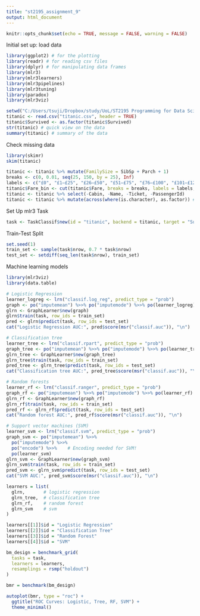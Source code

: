 ```yaml
---
title: "st2195_assignment_9"
output: html_document
---
```


```r
knitr::opts_chunk$set(echo = TRUE, message = FALSE, warning = FALSE)
``` 

Initial set up: load data

```r
library(ggplot2) # for the plotting
library(readr) # for reading csv files
library(dplyr) # for manipulating data frames
library(mlr3)
library(mlr3learners)
library(mlr3pipelines)
library(mlr3tuning)
library(paradox)
library(mlr3viz)

setwd("C:/Users/tsuji/Dropbox/study/UoL/ST2195 Programming for Data Science/lecture7/st2195_assignment_7")
titanic <- read.csv("titanic.csv", header = TRUE)
titanic$Survived <- as.factor(titanic$Survived)
str(titanic) # quick view on the data
summary(titanic) # summary of the data
```
Check missing data

```r
library(skimr)
skim(titanic)
```


```r
titanic <- titanic %>% mutate(FamilySize = SibSp + Parch + 1)
breaks <- c(0, 0.01, seq(25, 150, by = 25), Inf)
labels <- c("£0", "£1–£25", "£26–£50", "£51–£75", "£76–£100", "£101–£125", "£126–£150", "> £150")
titanic$Fare_bin <- cut(titanic$Fare, breaks = breaks, labels = labels, right = FALSE, include.lowest = TRUE)
titanic <- titanic %>% select(-Cabin, -Name, -Ticket, -PassengerId)
titanic <- titanic %>% mutate(across(where(is.character), as.factor)) # Ensure categorical variables are factors
```

Set Up mlr3 Task
```r
task <- TaskClassif$new(id = "titanic", backend = titanic, target = "Survived")
```

Train-Test Split
```r
set.seed(1)
train_set <- sample(task$nrow, 0.7 * task$nrow)
test_set <- setdiff(seq_len(task$nrow), train_set)
```

Machine learning models
```r
library(mlr3viz)
library(data.table)

# Logistic Regression
learner_logreg <- lrn("classif.log_reg", predict_type = "prob")
graph <- po("imputemean") %>>% po("imputemode") %>>% po(learner_logreg)
glrn <- GraphLearner$new(graph)
glrn$train(task, row_ids = train_set)
pred <- glrn$predict(task, row_ids = test_set)
cat("Logistic Regression AUC:", pred$score(msr("classif.auc")), "\n")

# Classification tree
learner_tree <- lrn("classif.rpart", predict_type = "prob")
graph_tree <- po("imputemean") %>>% po("imputemode") %>>% po(learner_tree)
glrn_tree <- GraphLearner$new(graph_tree)
glrn_tree$train(task, row_ids = train_set)
pred_tree <- glrn_tree$predict(task, row_ids = test_set)
cat("Classification tree AUC:", pred_tree$score(msr("classif.auc")), "\n")

# Random forests
learner_rf <- lrn("classif.ranger", predict_type = "prob")
graph_rf <- po("imputemean") %>>% po("imputemode") %>>% po(learner_rf)
glrn_rf <- GraphLearner$new(graph_rf)
glrn_rf$train(task, row_ids = train_set)
pred_rf <- glrn_rf$predict(task, row_ids = test_set)
cat("Random forest AUC:", pred_rf$score(msr("classif.auc")), "\n")

# Support vector machines (SVM)
learner_svm <- lrn("classif.svm", predict_type = "prob")
graph_svm <- po("imputemean") %>>% 
  po("imputemode") %>>% 
  po("encode") %>>%    # Encoding needed for SVM!
  po(learner_svm)
glrn_svm <- GraphLearner$new(graph_svm)
glrn_svm$train(task, row_ids = train_set)
pred_svm <- glrn_svm$predict(task, row_ids = test_set)
cat("SVM AUC:", pred_svm$score(msr("classif.auc")), "\n")

learners = list(
  glrn,       # logistic regression
  glrn_tree,  # classification tree
  glrn_rf,    # random forest
  glrn_svm    # svm
)

learners[[1]]$id = "Logistic Regression"
learners[[2]]$id = "Classification Tree"
learners[[3]]$id = "Random Forest"
learners[[4]]$id = "SVM"

bm_design = benchmark_grid(
  tasks = task,
  learners = learners,
  resamplings = rsmp("holdout")
)

bmr = benchmark(bm_design)

autoplot(bmr, type = "roc") + 
  ggtitle("ROC Curves: Logistic, Tree, RF, SVM") + 
  theme_minimal()

```
